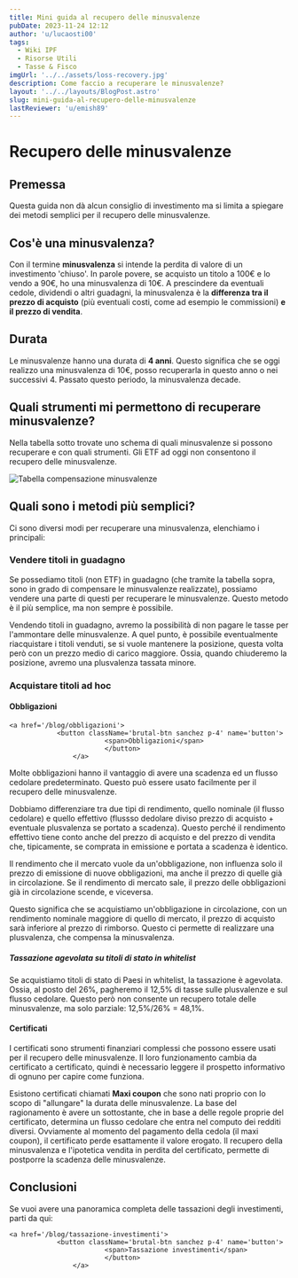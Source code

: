 ```yaml
---
title: Mini guida al recupero delle minusvalenze
pubDate: 2023-11-24 12:12
author: 'u/lucaosti00'
tags:
  - Wiki IPF
  - Risorse Utili
  - Tasse & Fisco
imgUrl: '../../assets/loss-recovery.jpg'
description: Come faccio a recuperare le minusvalenze?
layout: '../../layouts/BlogPost.astro'
slug: mini-guida-al-recupero-delle-minusvalenze
lastReviewer: 'u/emish89'
---
```



# **Recupero delle minusvalenze**

## Premessa

Questa guida non dà alcun consiglio di investimento ma si limita a spiegare dei metodi semplici per il recupero delle minusvalenze.

## Cos'è una minusvalenza?

Con il termine **minusvalenza** si intende la perdita di valore di un investimento 'chiuso'. 
In parole povere, se acquisto un titolo a 100€ e lo vendo a 90€, ho una minusvalenza di 10€. 
A prescindere da eventuali cedole, dividendi o altri guadagni, la minusvalenza è 
la **differenza tra il prezzo di acquisto** (più eventuali costi, come ad esempio le commissioni) **e il prezzo di vendita**.

## Durata

Le minusvalenze hanno una durata di **4 anni**. 
Questo significa che se oggi realizzo una minusvalenza di 10€, posso recuperarla in questo anno o nei successivi 4. 
Passato questo periodo, la minusvalenza decade.

## Quali strumenti mi permettono di recuperare minusvalenze?

Nella tabella sotto trovate uno schema di quali minusvalenze si possono recuperare e con quali strumenti. 
Gli ETF ad oggi non consentono il recupero delle minusvalenze.

![Tabella compensazione minusvalenze](../../assets/minus.jpg)

## Quali sono i metodi più semplici?

Ci sono diversi modi per recuperare una minusvalenza, elenchiamo i principali:

### Vendere titoli in guadagno

Se possediamo titoli (non ETF) in guadagno (che tramite la tabella sopra, sono in grado di compensare le minusvalenze realizzate), 
possiamo vendere una parte di questi per recuperare le minusvalenze. Questo metodo è il più semplice, ma non sempre è possibile.

Vendendo titoli in guadagno, avremo la possibilità di non pagare le tasse per l'ammontare delle minusvalenze. 
A quel punto, è possibile eventualmente riacquistare i titoli venduti, se si vuole mantenere la posizione, questa volta però con un prezzo medio di carico maggiore.
Ossia, quando chiuderemo la posizione, avremo una plusvalenza tassata minore.

### Acquistare titoli ad hoc

#### Obbligazioni

    <a href='/blog/obbligazioni'>
                <button className='brutal-btn sanchez p-4' name='button'>
                            <span>Obbligazioni</span>
                            </button>
                    </a>

Molte obbligazioni hanno il vantaggio di avere una scadenza ed un flusso cedolare predeterminato. Questo può essere usato facilmente per il recupero delle minusvalenze.

Dobbiamo differenziare tra due tipi di rendimento, quello nominale (il flusso cedolare) 
e quello effettivo (flussso dedolare diviso prezzo di acquisto + eventuale plusvalenza se portato a scadenza). 
Questo perché il rendimento effettivo tiene conto anche del prezzo di acquisto e del prezzo di vendita che, tipicamente, 
se comprata in emissione e portata a scadenza è identico.

Il rendimento che il mercato vuole da un'obbligazione, non influenza solo il prezzo di emissione di nuove obbligazioni, ma anche il prezzo di quelle già in circolazione. 
Se il rendimento di mercato sale, il prezzo delle obbligazioni già in circolazione scende, e viceversa.

Questo significa che se acquistiamo un'obbligazione in circolazione, con un rendimento nominale maggiore di quello di mercato, 
il prezzo di acquisto sarà inferiore al prezzo di rimborso. Questo ci permette di realizzare una plusvalenza, che compensa la minusvalenza.

##### Tassazione agevolata su titoli di stato in whitelist

Se acquistiamo titoli di stato di Paesi in whitelist, la tassazione è agevolata. 
Ossia, al posto del 26%, pagheremo il 12,5% di tasse sulle plusvalenze e sul flusso cedolare. 
Questo però non consente un recupero totale delle minusvalenze, ma solo parziale: 12,5%/26% = 48,1%.

#### Certificati

I certificati sono strumenti finanziari complessi che possono essere usati per il recupero delle minusvalenze. 
Il loro funzionamento cambia da certificato a certificato, quindi è necessario leggere il prospetto informativo di ognuno per capire come funziona.

Esistono certificati chiamati **Maxi coupon** che sono nati proprio con lo scopo di "allungare" la durata delle minusvalenze.
La base del ragionamento è avere un sottostante, che in base a delle regole proprie del certificato, 
determina un flusso cedolare che entra nel computo dei redditi diversi. 
Ovviamente al momento del pagamento della cedola (il maxi coupon), il certificato perde esattamente il valore erogato.
Il recupero della minusvalenza e l'ipotetica vendita in perdita del certificato, permette di postporre la scadenza delle minusvalenze.

## Conclusioni

Se vuoi avere una panoramica completa delle tassazioni degli investimenti, parti da qui:

    <a href='/blog/tassazione-investimenti'>
                <button className='brutal-btn sanchez p-4' name='button'>
                            <span>Tassazione investimenti</span>
                            </button>
                    </a>
